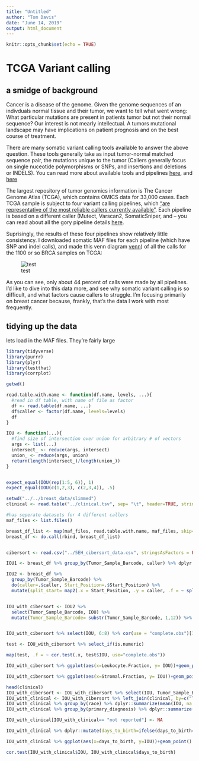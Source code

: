 ---
title: "Untitled"
author: "Tom Davis"
date: "June 14, 2019"
output: html_document
---

```{r setup, include=FALSE}
knitr::opts_chunk$set(echo = TRUE)
```

# TCGA Variant calling 


## a smidge of background

Cancer is a disease of the genome. Given the genome sequences of an indivduals normal tissue and their tumor, we want to tell what went wrong: What particular mutations are present in patients tumor but not their normal sequence? Our interest is not mearly intellectual. A tumors mutational landscape may have implications on patient prognosis and on the best course of treatment. 

There are many somatic variant calling tools available to answer the above question. These tools generally take as input tumor-normal matched sequence pair, the mutations unique to the tumor (Callers generally focus on single nuceotide polymorphisms or SNPs, and insertions and deletions or INDELS). You can read more about available tools and pipelines [here](https://www.nature.com/articles/ncomms10001), and [here](https://www.sciencedirect.com/science/article/pii/S2001037017300946)


The largest repository of tumor genomics information is The Cancer Genome Atlas (TCGA), which contains OMICS data for 33,000 cases. Each TCGA sample is subject to four variant calling pipelines, which ["are representative of the most reliable callers currently available"](https://gdc.cancer.gov/content/variant-calling-gdc). Each pipeline is based on a different caller (Mutect, Varscan2, SomaticSniper, and -- you can read about all the gory pipeline details [here](https://docs.gdc.cancer.gov/Data/Bioinformatics_Pipelines/DNA_Seq_Variant_Calling_Pipeline/#somatic-variant-calling-workflow).

Suprisingly, the results of these four pipelines show relatively little consistency. I downloaded somatic MAF files for each pipeline (which have SNP and indel calls), and made this venn diagram [venn](https://cran.r-project.org/web/packages/venn/index.html)) of all the calls for the 1100 or so BRCA samples on TCGA:

![test](../assets/variant_calling_discrepancies/breast_venn.tiff)


As you can see, only about 44 percent of calls were made by all pipelines. I'd like to dive into this data more, and see why somatic variant calling is so difficult, and what factors cause callers to struggle. I'm focusing primarily on breast cancer because, frankly, that's the data I work with most frequently. 

## tidying up the data

lets load in the MAF files. They're fairly large
```{r}
library(tidyverse)
library(purrr)
library(plyr)
library(testthat)
library(corrplot)
```


```{r}
getwd()

read.table.with.name <- function(df.name, levels, ...){
  #read in df table, with name of file as factor
  df <- read.table(df.name, ...)
  df$caller <- factor(df.name, levels=levels)
  df
}

IOU <- function(...){ 
  #find size of intersection over union for arbitrary # of vectors
  args <- list(...)
  intersect_ <- reduce(args, intersect)
  union_ <- reduce(args, union)
  return(length(intersect_)/length(union_))
}


expect_equal(IOU(rep(1:5, 6)), 1)
expect_equal(IOU(c(1,2,3), c(2,3,4)), .5)
```


```{r}
setwd("../../breast_data/slimmed")
clinical <- read.table("../clinical.tsv", sep= "\t", header=TRUE, stringsAsFactors = FALSE)

#has seperate datasets for 4 different callers
maf_files <- list.files()

breast_df_list <- map(maf_files, read.table.with.name, maf_files, skip=4, header=TRUE, stringsAsFactors=FALSE)
breast_df <- do.call(rbind, breast_df_list) 


cibersort <- read.csv("../5EH_cibersort_data.csv", stringsAsFactors = FALSE) %>% filter(TCGA.Study=="BRCA")

```

```{r}
IOU1 <- breast_df %>% group_by(Tumor_Sample_Barcode, caller) %>% dplyr::summarise(test=list(Start_Position)) %>% ungroup() %>% group_by(Tumor_Sample_Barcode) %>% do(yo=.$test) %>% mutate(IOU= map_dbl(.x = .$yo, .f = ~do.call(IOU, .x)))

IOU2 <- breast_df %>% 
  group_by(Tumor_Sample_Barcode) %>% 
  do(caller=.$caller, Start_Position=.$Start_Position) %>%
  mutate(split_start= map2(.x = Start_Position, .y = caller, .f = ~ split(x = .x, f = .y))) %>% mutate(IOU= map_dbl(.x = .$split_start, .f = ~do.call(IOU, .x)))


IOU_with_cibersort <- IOU2 %>% 
  select(Tumor_Sample_Barcode, IOU) %>% 
  mutate(Tumor_Sample_Barcode= substr(Tumor_Sample_Barcode, 1,12)) %>% inner_join(cibersort, by=c("Tumor_Sample_Barcode"= "TCGA.Participant.Barcode"))


IOU_with_cibersort %>% select(IOU, 6:8) %>% cor(use = "complete.obs")[1,] %>% corrplot()

test <- IOU_with_cibersort %>% select_if(is.numeric) 

map(test, .f = ~ cor.test(.x, test$IOU, use="complete.obs"))

IOU_with_cibersort %>% ggplot(aes(x=Leukocyte.Fraction, y= IOU))+geom_point()

IOU_with_cibersort %>% ggplot(aes(x=Stromal.Fraction, y= IOU))+geom_point()
```

```{r}
head(clinical) 
IOU_with_cibersort <- IOU_with_cibersort %>% select(IOU, Tumor_Sample_Barcode, Leukocyte.Fraction)
IOU_with_clinical <- IOU_with_cibersort %>% left_join(clinical, by=c("Tumor_Sample_Barcode"="submitter_id"))
IOU_with_clinical %>% group_by(race) %>% dplyr::summarize(mean(IOU, na.rm=TRUE), n=n())
IOU_with_clinical %>% group_by(primary_diagnosis) %>% dplyr::summarize(mean(IOU, na.rm=TRUE), n=n())

IOU_with_clinical[IOU_with_clinical== "not reported"] <- NA

IOU_with_clinical %>% dplyr::mutate(days_to_birth=ifelse(days_to_birth==0, T,F))

IOU_with_clinical %>% ggplot(aes(x=days_to_birth, y=IOU))+geom_point()

cor.test(IOU_with_clinical$IOU, IOU_with_clinical$days_to_birth) 
```








